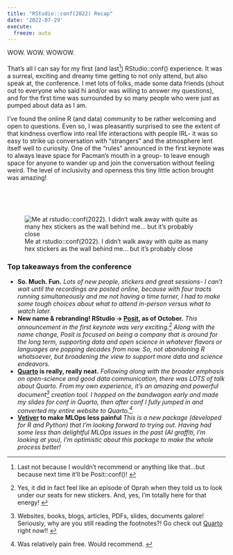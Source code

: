 ```yaml
---
title: "RStudio::conf(2022) Recap"
date: '2022-07-29'
execute:
  freeze: auto 
---
```


::: {layout="[55,45]"}
::: {.div}
WOW. WOW. WOWOW. 
</br></br>
That's all I can say for my first (and last^[Last not because I wouldn't recommend or anything like that...but because next time it'll be Posit::conf()! ]) RStudio::conf() experience. It was a surreal, exciting and dreamy time getting to not only attend, but also speak at, the conference. I met lots of folks, made some data friends (shout out to everyone who said hi and/or was willing to answer my questions), and for the first time was surrounded by so many people who were just as pumped about data as I am.

I've found the online R (and data) community to be rather welcoming and open to questions. Even so, I was pleasantly surprised to see the extent of that kindness overflow into real life interactions with people IRL- it was so easy to strike up conversation with "strangers" and the atmosphere lent itself well to curiosity. One of the "rules" announced in the first keynote was to always leave space for Pacman's mouth in a group- to leave enough space for anyone to wander up and join the conversation without feeling weird. The level of inclusivity and openness this tiny little action brought was amazing!
:::
::: {.div}
</br></br></br>

![Me at rstudio::conf(2022). I didn't walk away with quite as many hex stickers as the wall behind me... but it's probably close](imgs/caroAtConf.jpg){fig-alt="picture of a girl in blue Tshirt and green shorts standing excitedly in front of a background covered in R package stickers" fig-height=350}
:::
:::



### Top takeaways from the conference

* **So. Much. Fun.** *Lots of new people, stickers and great sessions- I can't wait until the recordings are posted online, because with four tracts running simultaneously and me not having a time turner, I had to make some tough choices about what to attend in-person versus what to watch later.*
* **New name & rebranding! RStudio $\rightarrow$ [Posit](https://www.rstudio.com/blog/rstudio-is-becoming-posit/), as of October.** *This announcement in the first keynote was very exciting.^[Yes, it did in fact feel like an episode of Oprah when they told us to look under our seats for new stickers. And, yes, I'm totally here for that energy! ] Along with the name change, Posit is focused on being a company that is around for the long term, supporting data and open science in whatever flavors or languages are popping decades from now. So, not abandoning R whatsoever, but broadening the view to support more data and science endeavors.* 
* **[Quarto](https://quarto.org/) is really, really neat.** *Following along with the broader emphasis on open-science and good data communication, there was LOTS of talk about Quarto. From my own experience, it's an amazing and powerful document^[Websites, books, blogs, articles, PDFs, slides, documents galore! Seriously, why are you still reading the footnotes?! Go check out [Quarto](https://quarto.org/) right now!! ] creation tool. I hopped on the bandwagon early and made my slides for conf in Quarto, then after conf I fully jumped in and converted my entire website to Quarto.^[Was relatively pain free. Would recommend. ]*
* **[Vetiver](https://rstudio.github.io/vetiver-r/) to make MLOps less painful** *This is a new package (developed for R and Python) that I'm looking forward to trying out. Having had some less than delightful MLOps issues in the past (AI graffiti, I'm looking at you), I'm optimistic about this package to make the whole process better!*


